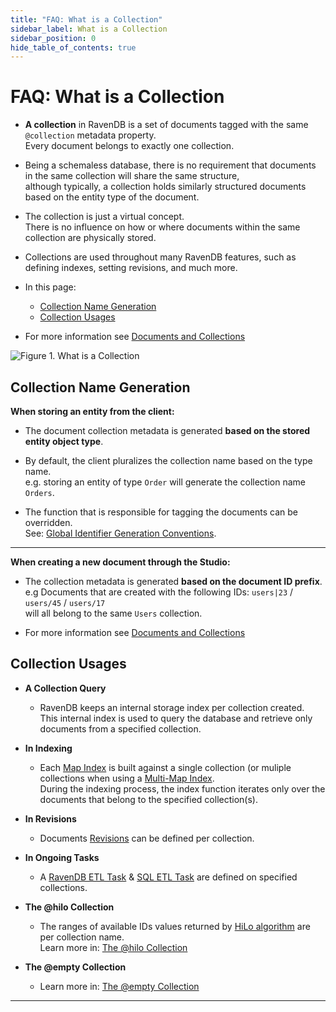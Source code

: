 ```yaml
---
title: "FAQ: What is a Collection"
sidebar_label: What is a Collection
sidebar_position: 0
hide_table_of_contents: true
---
```



# FAQ: What is a Collection
<Admonition type="note" title="Note">

* **A collection** in RavenDB is a set of documents tagged with the same `@collection` metadata property.  
  Every document belongs to exactly one collection.  

* Being a schemaless database, there is no requirement that documents in the same collection will share the same structure,  
  although typically, a collection holds similarly structured documents based on the entity type of the document.  

* The collection is just a virtual concept.  
  There is no influence on how or where documents within the same collection are physically stored.  

* Collections are used throughout many RavenDB features, such as defining indexes, setting revisions, and much more.

* In this page:  
  * [Collection Name Generation](../../client-api/faq/what-is-a-collection.mdx#collection-name-generation)
  * [Collection Usages](../../client-api/faq/what-is-a-collection.mdx#collection-usages)

* For more information see [Documents and Collections](../../studio/database/documents/documents-and-collections.mdx)
</Admonition>

![Figure 1. What is a Collection](./assets/what-is-a-collection.png)
## Collection Name Generation

**When storing an entity from the client:**  

* The document collection metadata is generated **based on the stored entity object type**.  

* By default, the client pluralizes the collection name based on the type name.  
  e.g. storing an entity of type `Order` will generate the collection name `Orders`.  

* The function that is responsible for tagging the documents can be overridden.  
  See: [Global Identifier Generation Conventions](../../client-api/configuration/identifier-generation/global.mdx#findtypetagname-and-finddynamictagname). 

----

**When creating a new document through the Studio:**  

* The collection metadata is generated **based on the document ID prefix**.  
  e.g  Documents that are created with the following IDs: `users|23` / `users/45` / `users/17`  
  will all belong to the same `Users` collection.  

* For more information see [Documents and Collections](../../studio/database/documents/documents-and-collections.mdx)  


## Collection Usages

* **A Collection Query**
  * RavenDB keeps an internal storage index per collection created.  
    This internal index is used to query the database and retrieve only documents from a specified collection.  

* **In Indexing**
  * Each [Map Index](../../indexes/map-indexes.mdx) is built against a single collection (or muliple collections when using a [Multi-Map Index](../../indexes/multi-map-indexes.mdx).  
    During the indexing process, the index function iterates only over the documents that belong to the specified collection(s).  

* **In Revisions**
  * Documents [Revisions](../../document-extensions/revisions/overview.mdx) can be defined per collection.  

* **In Ongoing Tasks**
  * A [RavenDB ETL Task](../../server/ongoing-tasks/etl/raven.mdx) & [SQL ETL Task](../../server/ongoing-tasks/etl/sql.mdx) are defined on specified collections.  

* **The @hilo Collection**
  * The ranges of available IDs values returned by [HiLo algorithm](../../client-api/document-identifiers/hilo-algorithm.mdx) are per collection name.  
    Learn more in: [The @hilo Collection](../../studio/database/documents/documents-and-collections.mdx#the-@hilo-collection)  

* **The @empty Collection**
  * Learn more in: [The @empty Collection](../../studio/database/documents/documents-and-collections.mdx#the-@empty-collection)  



----

